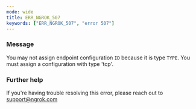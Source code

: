 ```yaml
---
mode: wide
title: ERR_NGROK_507
keywords: ["ERR_NGROK_507", "error 507"]
---
```



### Message

You may not assign endpoint configuration `ID` because it is type `TYPE`. You must assign a configuration with type 'tcp'.

<ErrorDetails />

### Further help

If you're having trouble resolving this error, please reach out to [support@ngrok.com](mailto:support@ngrok.com?subject=Help%20with%20ERR_NGROK_507)
